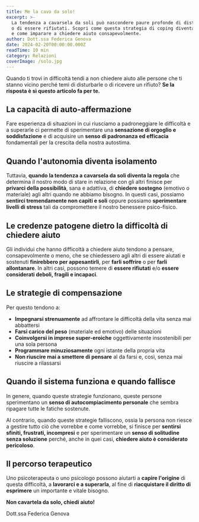 ```yaml
---
title: Me la cavo da solo!
excerpt: >-
  La tendenza a cavarsela da soli può nascondere paure profonde di disturbare gli altri 
  o di essere rifiutati. Scopri come questa strategia di coping diventa controproducente 
  e come imparare a chiedere aiuto consapevolmente.
author: Dott.ssa Federica Genova
date: 2024-02-20T00:00:00.000Z
readTime: 10 min
category: Relazioni
coverImage: /solo.jpg
---
```


Quando ti trovi in difficoltà tendi a non chiedere aiuto alle persone che ti stanno vicino perché temi di disturbarle o di ricevere un rifiuto? **Se la risposta è sì questo articolo fa per te.**

## La capacità di auto-affermazione

Fare esperienza di situazioni in cui riusciamo a padroneggiare le difficoltà e a superarle ci permette di sperimentare una **sensazione di orgoglio e soddisfazione** e di acquisire un **senso di padronanza ed efficacia** fondamentali per la crescita della nostra autostima.

## Quando l'autonomia diventa isolamento

Tuttavia, **quando la tendenza a cavarsela da soli diventa la regola** che determina il nostro modo di stare in relazione con gli altri finisce per **privarci della possibilità**, sana e adattiva, di **chiedere sostegno** (emotivo o materiale) agli altri quando ne abbiamo bisogno. In questi casi, possiamo **sentirci tremendamente non capiti e soli** oppure possiamo **sperimentare livelli di stress** tali da compromettere il nostro benessere psico-fisico.

## Le credenze patogene dietro la difficoltà di chiedere aiuto

Gli individui che hanno difficoltà a chiedere aiuto tendono a pensare, consapevolmente o meno, che se chiedessero agli altri di essere aiutati e sostenuti **finirebbero per appesantirli**, per **farli soffrire** o per **farli allontanare**. In altri casi, possono temere di **essere rifiutati** e/o **essere considerati deboli, fragili e incapaci**. 

## Le strategie di compensazione

Per questo tendono a:

- **Impegnarsi strenuamente** ad affrontare le difficoltà della vita senza mai abbattersi
- **Farsi carico del peso** (materiale ed emotivo) delle situazioni
- **Coinvolgersi in imprese super-eroiche** oggettivamente insostenibili per una sola persona
- **Programmare minuziosamente** ogni istante della propria vita
- **Non riuscire mai a smettere di pensare** al da farsi e, così, senza mai riuscire a rilassarsi

## Quando il sistema funziona e quando fallisce

In genere, quando queste strategie funzionano, queste persone sperimentano un **senso di autocompiacimento personale** che sembra ripagare tutte le fatiche sostenute. 

Al contrario, quando queste strategie falliscono, ossia la persona non riesce a gestire tutto ciò che vorrebbe e come vorrebbe, si finisce per **sentirsi sfiniti, frustrati, incompresi** e per sperimentare un **senso di solitudine senza soluzione** perché, anche in quei casi, **chiedere aiuto è considerato pericoloso**.

## Il percorso terapeutico

Uno psicoterapeuta o uno psicologo possono aiutarti a **capire l'origine** di questa difficoltà, a **lavorarci e a superarla**, al fine di **riacquistare il diritto di esprimere** un importante e vitale bisogno. 

**Non cavartela da solo, chiedi aiuto!**

Dott.ssa Federica Genova
